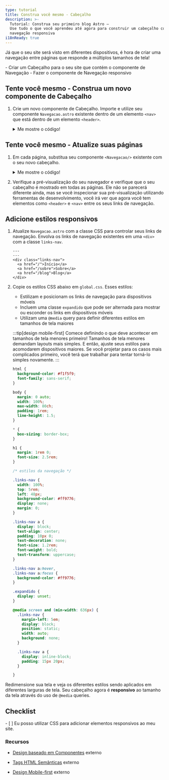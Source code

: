 ```yaml
---
type: tutorial
title: Construa você mesmo - Cabeçalho
description: >-
  Tutorial: Construa seu primeiro blog Astro —
  Use tudo o que você aprendeu até agora para construir um cabeçalho com
  navegação responsiva
i18nReady: true
---
```



Já que o seu site será visto em diferentes dispositivos, é hora de criar uma navegação entre páginas que responde a múltiplos tamanhos de tela!

<PreCheck>
  - Criar um Cabeçalho para o seu site que contém o componente de Navegação
  - Fazer o componente de Navegação responsivo
</PreCheck>


<Box icon="puzzle-piece">

## Tente você mesmo - Construa um novo componente de Cabeçalho

1. Crie um novo componente de Cabeçalho. Importe e utilize seu componente `Navegacao.astro` existente dentro de um elemento `<nav>` que está dentro de um elemento `<header>`.

    <details>
    <summary>Me mostre o código!</summary>

    Crie um arquivo chamado `Cabecalho.astro` em `src/components/`
    ```astro title="src/components/Cabecalho.astro"
    ---
    import Navegacao from './Navegacao.astro';
    ---
    <header>
      <nav>
        <Navegacao />
      </nav>
    </header>
    ```

    </details>

</Box>




<Box icon="puzzle-piece">

## Tente você mesmo - Atualize suas páginas

1. Em cada página, substitua seu componente `<Navegacao/>` existente com o seu novo cabeçalho.

    <details>
    <summary>Me mostre o código!</summary>

    ```astro title="src/pages/index.astro" ins={3,18} del={2,17}
    ---
    import Navegacao from '../components/Navegacao.astro';
    import Cabecalho from '../components/Cabecalho.astro';
    import Footer from '../components/Footer.astro';
    import '../styles/global.css';
    const tituloPagina = "Página Inicial";
    ---
    <html lang="pt-BR">
      <head>
        <meta charset="utf-8" />
        <link rel="icon" type="image/svg+xml" href="/favicon.svg" />
        <meta name="viewport" content="width=device-width" />
        <meta name="generator" content={Astro.generator} />
        <title>{tituloPagina}</title>
      </head>
      <body>
        <Navegacao />
        <Cabecalho />
        <h1>{tituloPagina}</h1>
        <Footer />
      </body>
    </html>
    ```
    </details>

2. Verifique a pré-visualização do seu navegador e verifique que o seu cabeçalho é mostrado em todas as páginas. Ele não se parecerá diferente ainda, mas se você inspecionar sua pré-visualização utilizando ferramentas de desenvolvimento, você irá ver que agora você tem elementos como `<header>` e `<nav>` entre os seus links de navegação.

</Box>

## Adicione estilos responsivos

1. Atualize `Navegacao.astro` com a classe CSS para controlar seus links de navegação. Envolva os links de navegação existentes em uma `<div>` com a classe `links-nav`.

    ```astro title="src/components/Navegacao.astro" ins={3,7}
    ---
    ---
    <div class="links-nav">
      <a href="/">Início</a>
      <a href="/sobre">Sobre</a>
      <a href="/blog">Blog</a>
    </div>
    ```

2. Copie os estilos CSS abaixo em `global.css`. Esses estilos:

    - Estilizam e posicionam os links de navegação para dispositivos móveis
    - Incluem uma classe `expandido` que pode ser alternada para mostrar ou esconder os links em dispositivos móveis
    - Utilizam uma `@media` query para definir diferentes estilos em tamanhos de tela maiores

    :::tip[design mobile-first]
    Comece definindo o que deve acontecer em tamanhos de tela menores primeiro! Tamanhos de tela menores demandam layouts mais simples. E então, ajuste seus estilos para acomodarem dispositivos maiores. Se você projetar para os casos mais complicados primeiro, você terá que trabalhar para tentar torná-lo simples novamente.
    :::

    ```css title="src/styles/global.css" ins={23-100}
    html {
      background-color: #f1f5f9;
      font-family: sans-serif;
    }

    body {
      margin: 0 auto;
      width: 100%;
      max-width: 80ch;
      padding: 1rem;
      line-height: 1.5;
    }

    * {
      box-sizing: border-box;
    }

    h1 {
      margin: 1rem 0;
      font-size: 2.5rem;
    }

    /* estilos da navegação */

    .links-nav {
      width: 100%;
      top: 5rem;
      left: 48px;
      background-color: #ff9776;
      display: none;
      margin: 0;
    }

    .links-nav a {
      display: block;
      text-align: center;
      padding: 10px 0;
      text-decoration: none;
      font-size: 1.2rem;
      font-weight: bold;
      text-transform: uppercase;
    }

    .links-nav a:hover,
    .links-nav a:focus {
      background-color: #ff9776;
    }

    .expandido {
      display: unset;
    }

    @media screen and (min-width: 636px) {
      .links-nav {
        margin-left: 5em;
        display: block;
        position: static;
        width: auto;
        background: none;
      }

      .links-nav a {
        display: inline-block;
        padding: 15px 20px;
      }

    }
    ```

Redimensione sua tela e veja os diferentes estilos sendo aplicados em diferentes larguras de tela. Seu cabeçalho agora é **responsivo** ao tamanho da tela através do uso de `@media` queries.



<Box icon="check-list">

## Checklist

<Checklist>
- [ ] Eu posso utilizar CSS para adicionar elementos responsivos ao meu site.
</Checklist>
</Box>

### Recursos

- [Design baseado em Componentes](https://www.droptica.com/blog/component-based-design/) <Badge>externo</Badge>

- [Tags HTML Semânticas](https://www.dofactory.com/html/semantics) <Badge>externo</Badge>

- [Design Mobile-first](https://www.mobileapps.com/blog/mobile-first-design) <Badge>externo</Badge>
